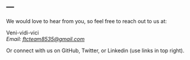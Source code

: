 ---
---

<link rel="stylesheet" href="styles.css" type="text/css">

We would love to hear from you, so feel free to reach out to us at:

Veni-vidi-vici<br>
<i>Email: <a href="mailto:ftcteam8535@gmail.com?subject=Interested in joining NovaLabs 8353!&Please respond.">ftcteam8535@gmail.com</a></i><br>


Or connect with us on GitHub, Twitter, or Linkedin (use links in top right).

